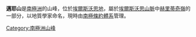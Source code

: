 {{coord|79|47|S|81|6|W|source:GNIS|display=title}}

'''邁耶山'''是[[南極洲|南極洲]]的山峰，位於[[埃爾斯沃思地|埃爾斯沃思地]]，屬於[[埃爾斯沃思山脈|埃爾斯沃思山脈]]中[[赫里蒂奇嶺|赫里蒂奇嶺]]的一部分，以地質學家命名，現時由[[南極條約體系|南極條約體系]]管理。

{{DEFAULTSORT:Meyer Hills}}
[[Category:南極洲山峰|Category:南極洲山峰]]


{{EllsworthLand-geo-stub}}